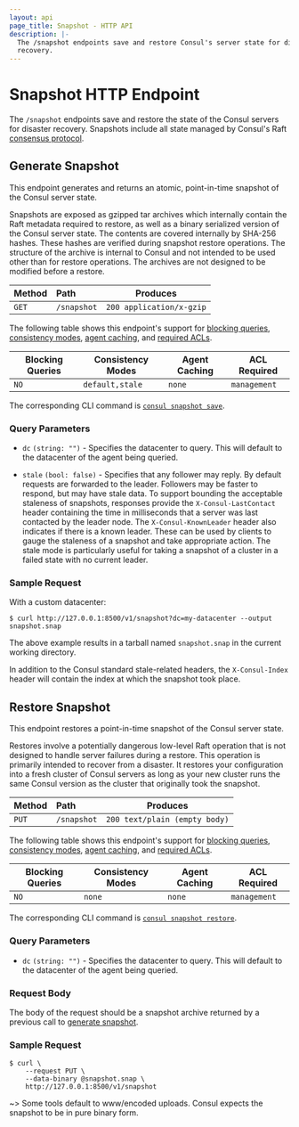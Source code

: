 ```yaml
---
layout: api
page_title: Snapshot - HTTP API
description: |-
  The /snapshot endpoints save and restore Consul's server state for disaster
  recovery.
---
```


# Snapshot HTTP Endpoint

The `/snapshot` endpoints save and restore the state of the Consul
servers for disaster recovery. Snapshots include all state managed by Consul's
Raft [consensus protocol](/consul/docs/architecture/consensus).

## Generate Snapshot

This endpoint generates and returns an atomic, point-in-time snapshot of the
Consul server state.

Snapshots are exposed as gzipped tar archives which internally contain the Raft
metadata required to restore, as well as a binary serialized version of the
Consul server state. The contents are covered internally by SHA-256 hashes.
These hashes are verified during snapshot restore operations. The structure of
the archive is internal to Consul and not intended to be used other than for
restore operations. The archives are not designed to be modified before a
restore.

| Method | Path        | Produces                 |
| :----- | :---------- | ------------------------ |
| `GET`  | `/snapshot` | `200 application/x-gzip` |

The following table shows this endpoint's support for
[blocking queries](/consul/api-docs/features/blocking),
[consistency modes](/consul/api-docs/features/consistency),
[agent caching](/consul/api-docs/features/caching), and
[required ACLs](/consul/api-docs/api-structure#authentication).

| Blocking Queries | Consistency Modes | Agent Caching | ACL Required |
| ---------------- | ----------------- | ------------- | ------------ |
| `NO`             | `default,stale`   | `none`        | `management` |

The corresponding CLI command is [`consul snapshot save`](/consul/commands/snapshot/save).

### Query Parameters

- `dc` `(string: "")` - Specifies the datacenter to query. This will default
  to the datacenter of the agent being queried.

- `stale` `(bool: false)` - Specifies that any follower may reply. By default
  requests are forwarded to the leader. Followers may be faster to respond, but
  may have stale data. To support bounding the acceptable staleness of
  snapshots, responses provide the `X-Consul-LastContact` header containing the
  time in milliseconds that a server was last contacted by the leader node. The
  `X-Consul-KnownLeader` header also indicates if there is a known leader. These
  can be used by clients to gauge the staleness of a snapshot and take
  appropriate action. The stale mode is particularly useful for taking a
  snapshot of a cluster in a failed state with no current leader.

### Sample Request

With a custom datacenter:

```shell-session
$ curl http://127.0.0.1:8500/v1/snapshot?dc=my-datacenter --output snapshot.snap
```

The above example results in a tarball named `snapshot.snap` in the current working directory.

In addition to the Consul standard stale-related headers, the `X-Consul-Index`
header will contain the index at which the snapshot took place.

## Restore Snapshot

This endpoint restores a point-in-time snapshot of the Consul server state.

Restores involve a potentially dangerous low-level Raft operation that is not
designed to handle server failures during a restore. This operation is primarily
intended to recover from a disaster. It restores your configuration into a fresh
cluster of Consul servers as long as your new cluster runs the same Consul
version as the cluster that originally took the snapshot.

| Method | Path        | Produces                      |
| :----- | :---------- | ----------------------------- |
| `PUT`  | `/snapshot` | `200 text/plain (empty body)` |

The following table shows this endpoint's support for
[blocking queries](/consul/api-docs/features/blocking),
[consistency modes](/consul/api-docs/features/consistency),
[agent caching](/consul/api-docs/features/caching), and
[required ACLs](/consul/api-docs/api-structure#authentication).

| Blocking Queries | Consistency Modes | Agent Caching | ACL Required |
| ---------------- | ----------------- | ------------- | ------------ |
| `NO`             | `none`            | `none`        | `management` |

The corresponding CLI command is [`consul snapshot restore`](/consul/commands/snapshot/restore).

### Query Parameters

- `dc` `(string: "")` - Specifies the datacenter to query. This will default
  to the datacenter of the agent being queried.

### Request Body

The body of the request should be a snapshot archive returned by a previous
call to [generate snapshot](#generate-snapshot).

### Sample Request

```shell-session
$ curl \
    --request PUT \
    --data-binary @snapshot.snap \
    http://127.0.0.1:8500/v1/snapshot
```

~> Some tools default to www/encoded uploads. Consul expects the snapshot to be
in pure binary form.
